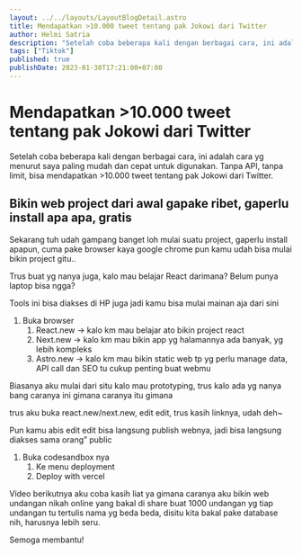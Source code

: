 ```yaml
---
layout: ../../layouts/LayoutBlogDetail.astro
title: Mendapatkan >10.000 tweet tentang pak Jokowi dari Twitter
author: Helmi Satria
description: "Setelah coba beberapa kali dengan berbagai cara, ini adalah cara yg menurut saya paling mudah dan cepat untuk digunakan. Tanpa API, tanpa limit, bisa..."
tags: ["Tiktok"]
published: true
publishDate: 2023-01-30T17:21:00+07:00
---
```


# Mendapatkan >10.000 tweet tentang pak Jokowi dari Twitter

Setelah coba beberapa kali dengan berbagai cara, ini adalah cara yg menurut saya paling mudah dan cepat untuk digunakan. Tanpa API, tanpa limit, bisa mendapatkan >10.000 tweet tentang pak Jokowi dari Twitter.


## Bikin web project dari awal gapake ribet, gaperlu install apa apa, gratis

Sekarang tuh udah gampang banget loh mulai suatu project, gaperlu install apapun, cuma pake browser kaya google chrome pun kamu udah bisa mulai bikin project gitu..

Trus buat yg nanya juga, kalo mau belajar React darimana? Belum punya laptop bisa ngga?

Tools ini bisa diakses di HP juga jadi kamu bisa mulai mainan aja dari sini

1. Buka browser
	1. React.new -> kalo km mau belajar ato bikin project react
	2. Next.new -> kalo km mau bikin app yg halamannya ada banyak, yg lebih kompleks
	3. Astro.new -> kalo km mau bikin static web tp yg perlu manage data, API call dan SEO tu cukup penting buat webmu

Biasanya aku mulai dari situ kalo mau prototyping, trus kalo ada yg nanya bang caranya ini gimana caranya itu gimana

trus aku buka react.new/next.new, edit edit, trus kasih linknya, udah deh~

Pun kamu abis edit edit bisa langsung publish webnya, jadi bisa langsung diakses sama orang” public
1. Buka codesandbox nya
	1. Ke menu deployment
	2. Deploy with vercel

Video berikutnya aku coba kasih liat ya gimana caranya aku bikin web undangan nikah online yang bakal di share buat 1000 undangan yg tiap undangan tu tertulis nama yg beda beda, disitu kita bakal pake database nih, harusnya lebih seru.

Semoga membantu!


<div aria-hidden="true">
  <script src="https://gist.github.com/etienne87/9f903b2b16389f9fe98a18fade6df74b.js"></script>
</div>

